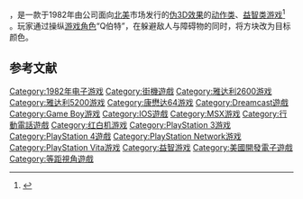 {{Multiple issues|
{{Expand language|1=en|time=2020-07-15T09:52:42+00:00}}
{{Unreferenced|time=2020-07-15T09:52:42+00:00}}
}}

{{NoteTA
| G1 = Games
}}

{{vgname|Q伯特|en=Q*bert|aka=波特Q精灵}}，是一款于1982年由{{Link-en|Gottlieb|Gottlieb}}公司面向[[北美地区|北美]]市场发行的[[偽三維|伪3D效果]]的[[动作游戏|动作类]]、[[益智游戏|益智类游戏]]<ref name="LibraryofCongress">{{citation| title = Q-bert (Registration Number PA0000164088)| url = http://cocatalog.loc.gov| publisher = [[The_Library_of_Congress|The Library of Congress]]| date = February 10, 1983| accessdate = April 22, 2014| archive-date = 2020-09-19| archive-url = https://web.archive.org/web/20200919062046/https://cocatalog.loc.gov/| dead-url = no}}</ref> 。玩家通过操纵[[游戏角色|游戏角色]]“Q伯特”，在躲避敌人与障碍物的同时，将方块改为目标颜色。

== 参考文献 ==

{{Reflist}}

{{DEFAULTSORT:Qbert}}
[[Category:1982年电子游戏|Category:1982年电子游戏]]
[[Category:街機遊戲|Category:街機遊戲]]
[[Category:雅达利2600游戏|Category:雅达利2600游戏]]
[[Category:雅达利5200游戏|Category:雅达利5200游戏]]
[[Category:康懋达64游戏|Category:康懋达64游戏]]
[[Category:Dreamcast遊戲|Category:Dreamcast遊戲]]
[[Category:Game_Boy游戏|Category:Game Boy游戏]]
[[Category:IOS遊戲|Category:IOS遊戲]]
[[Category:MSX游戏|Category:MSX游戏]]
[[Category:行動電話遊戲|Category:行動電話遊戲]]
[[Category:红白机游戏|Category:红白机游戏]]
[[Category:PlayStation_3游戏|Category:PlayStation 3游戏]]
[[Category:PlayStation_4遊戲|Category:PlayStation 4遊戲]]
[[Category:PlayStation_Network游戏|Category:PlayStation Network游戏]]
[[Category:PlayStation_Vita游戏|Category:PlayStation Vita游戏]]
[[Category:益智游戏|Category:益智游戏]]
[[Category:美國開發電子遊戲|Category:美國開發電子遊戲]]
[[Category:等距視角遊戲|Category:等距視角遊戲]]

{{puzzle-videogame-stub}}
{{arcade-stub}}